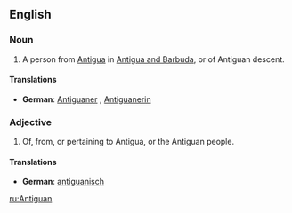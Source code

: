 {{see|antiguan}}
==English==
===Noun===
{{en-noun}}

#A person from [[Antigua]] in [[Antigua and Barbuda]], or of Antiguan descent.

====Translations====
{{top}}
*'''German''': [[Antiguaner]] {{m}}, [[Antiguanerin]] {{f}}
{{bottom}}

===Adjective===
{{en-adj}}

#Of, from, or pertaining to Antigua, or the Antiguan people.

====Translations====
{{top}}
*'''German''': [[antiguanisch]]
{{bottom}}

[[ru:Antiguan]]